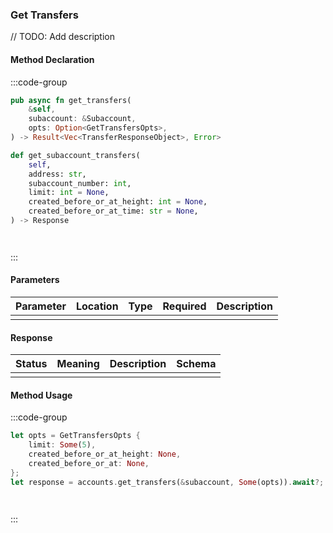 ### Get Transfers

// TODO: Add description

#### Method Declaration

:::code-group

```rust [Rust]
pub async fn get_transfers(
    &self,
    subaccount: &Subaccount,
    opts: Option<GetTransfersOpts>,
) -> Result<Vec<TransferResponseObject>, Error>
```

```python [Python]
def get_subaccount_transfers(
    self,
    address: str,
    subaccount_number: int,
    limit: int = None,
    created_before_or_at_height: int = None,
    created_before_or_at_time: str = None,
) -> Response
```

```typescript [TypeScript]

```

```url [API]
```

:::

#### Parameters

| Parameter | Location | Type  | Required | Description |
| --------- | -------- | ----- | -------- | ----------- |
|           |          |       |          |             |

#### Response

| Status | Meaning | Description | Schema |
| ------ | ------- | ----------- | ------ |
|        |         |             |        |

#### Method Usage

:::code-group

```rust [Rust]
let opts = GetTransfersOpts {
    limit: Some(5),
    created_before_or_at_height: None,
    created_before_or_at: None,
};
let response = accounts.get_transfers(&subaccount, Some(opts)).await?;
```

```python [Python]

```

```typescript [TypeScript]

```

:::



